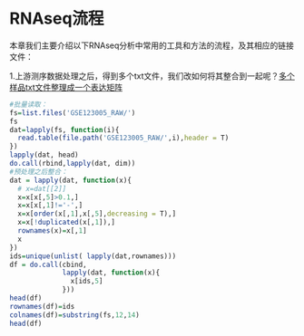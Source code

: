 # RNAseq流程 {#RNAseq}

本章我们主要介绍以下RNAseq分析中常用的工具和方法的流程，及其相应的链接文件：

1.上游测序数据处理之后，得到多个txt文件，我们改如何将其整合到一起呢？[多个样品txt文件整理成一个表达矩阵](https://mp.weixin.qq.com/s/fnpqX9FZfJBjenOvU8A9MA)

```r
#批量读取：
fs=list.files('GSE123005_RAW/')
fs
dat=lapply(fs, function(i){
  read.table(file.path('GSE123005_RAW/',i),header = T)
})
lapply(dat, head)
do.call(rbind,lapply(dat, dim))
#预处理之后整合：
dat = lapply(dat, function(x){
  # x=dat[[2]]
  x=x[x[,5]>0.1,]
  x=x[x[,1]!='-',] 
  x=x[order(x[,1],x[,5],decreasing = T),]
  x=x[!duplicated(x[,1]),] 
  rownames(x)=x[,1]
  x
})
ids=unique(unlist( lapply(dat,rownames)))
df = do.call(cbind,
             lapply(dat, function(x){
               x[ids,5]
             }))
head(df)
rownames(df)=ids
colnames(df)=substring(fs,12,14)
head(df)

```
